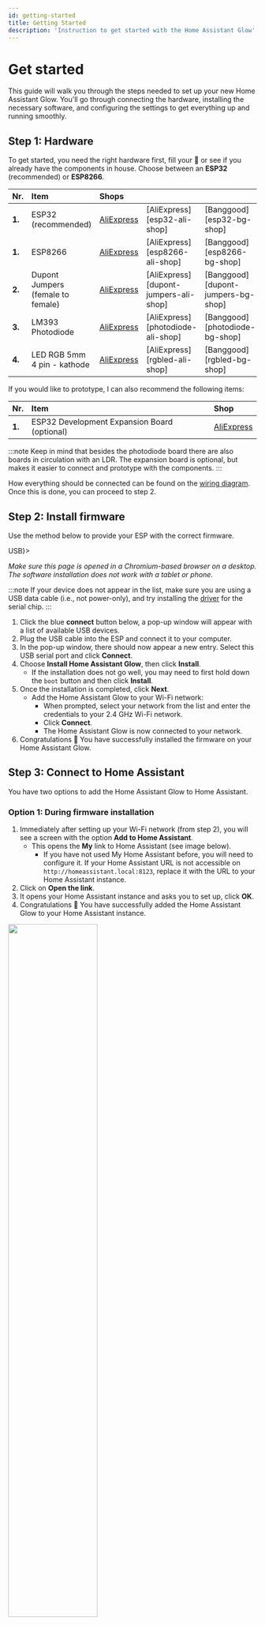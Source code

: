 ```yaml
---
id: getting-started
title: Getting Started
description: 'Instruction to get started with the Home Assistant Glow'
---
```



# Get started

This guide will walk you through the steps needed to set up your new Home Assistant Glow. You'll go through connecting the hardware, installing the necessary software, and configuring the settings to get everything up and running smoothly.

## Step 1: Hardware

To get started, you need the right hardware first, fill your 🛒 or see if you already have the components in house. Choose between an **ESP32** (recommended) or **ESP8266**.

| Nr.  | Item     | Shops |  |  |
|:-----|:---------|:------|:-|:-|
|**1.**| ESP32 (recommended) | [AliExpress](https://s.click.aliexpress.com/e/_DdAe4Fl) | [AliExpress][esp32-ali-shop] | [Banggood][esp32-bg-shop] |
|**1.**| ESP8266  | [AliExpress](https://s.click.aliexpress.com/e/_DCd13n1) | [AliExpress][esp8266-ali-shop] | [Banggood][esp8266-bg-shop] |
|**2.**| Dupont Jumpers (female to female) | [AliExpress](https://s.click.aliexpress.com/e/_DmbrJsj) | [AliExpress][dupont-jumpers-ali-shop] | [Banggood][dupont-jumpers-bg-shop] |
|**3.**| LM393 Photodiode | [AliExpress](https://s.click.aliexpress.com/e/_DDkX3zN) | [AliExpress][photodiode-ali-shop] | [Banggood][photodiode-bg-shop] |
|**4.**| LED RGB 5mm 4 pin - kathode | [AliExpress](https://s.click.aliexpress.com/e/_Dn1D0wT) | [AliExpress][rgbled-ali-shop] | [Banggood][rgbled-bg-shop] |

If you would like to prototype, I can also recommend the following items:

| Nr.  | Item     | Shop |
|:-----|:---------|:-----|
|**1.**| ESP32 Development Expansion Board (optional) | [AliExpress](https://s.click.aliexpress.com/e/_DdWH7ET) |

:::note
Keep in mind that besides the photodiode board there are also boards in circulation with an LDR. The expansion board is optional, but makes it easier to connect and prototype with the components.
:::

How everything should be connected can be found on the [wiring diagram](/docs/reference/diagram). Once this is done, you can proceed to step 2.

## Step 2: Install firmware

Use the method below to provide your ESP with the correct firmware.

<Tabs>
  <TabItem value="usb" label={<><icon icon={faUsb} size="lg"/> USB</>}>

_Make sure this page is opened in a Chromium-based browser on a desktop. The software installation does not work with a tablet or phone._

:::note
If your device does not appear in the list, make sure you are using a USB data cable (i.e., not power-only), and try installing the [driver](https://www.silabs.com/developers/usb-to-uart-bridge-vcp-drivers?tab=downloads) for the serial chip.
:::

1. Click the blue **connect** button below, a pop-up window will appear with a list of available USB devices.
2. Plug the USB cable into the ESP and connect it to your computer.
3. In the pop-up window, there should now appear a new entry. Select this USB serial port and click **Connect**.
4. Choose **Install Home Assistant Glow**, then click **Install**.
    - If the installation does not go well, you may need to first hold down the `boot` button and then click **Install**.
5. Once the installation is completed, click **Next**.
    - Add the Home Assistant Glow to your Wi-Fi network:
      - When prompted, select your network from the list and enter the credentials to your 2.4 GHz Wi-Fi network.
      - Click **Connect**.
      - The Home Assistant Glow is now connected to your network.
6. Congratulations 🎉 You have successfully installed the firmware on your Home Assistant Glow.

  <ESPHomeButton />
  </TabItem>
</Tabs>

## Step 3: Connect to Home Assistant

You have two options to add the Home Assistant Glow to Home Assistant.

### Option 1: During firmware installation

1. Immediately after setting up your Wi-Fi network (from step 2), you will see a screen with the option **Add to Home Assistant**.
    - This opens the **My** link to Home Assistant (see image below).
      - If you have not used My Home Assistant before, you will need to configure it. If your Home Assistant URL is not accessible on `http://homeassistant.local:8123`, replace it with the URL to your Home Assistant instance.
2. Click on **Open the link**.
3. It opens your Home Assistant instance and asks you to set up, click **OK**.
4. Congratulations 🎉 You have successfully added the Home Assistant Glow to your Home Assistant instance.

<p align="left">
  <img width="60%" src={require('@site/static/img/installation/my-link.png').default} />
</p>

### Option 2: Auto discovery

When the Home Assistant Glow is added to a network to which your Home Assistant instance is also connected, your device will automatically be recognized in Home Assistant.

1. Under [**Settings** > **Devices & Services**](https://my.home-assistant.io/redirect/integrations/), your Home Assistant Glow should be discovered (see image below).
2. Click on **Configure**, at the discovered device.
3. It asks if you want to add the device and click **Submit**.
4. Congratulations 🎉 You have successfully added the Home Assistant Glow to your Home Assistant instance.

<p align="left">
  <img width="40%" src={require('@site/static/img/installation/auto-discovery.png').default} />
</p>

## Step 4: Configure

In order for the measurements to run smoothly, it is important to set the correct pulse rate. Each meter with a pulse LED has a marking with an **imp/kWh** value, for example 1000, 2000, etc. The Home Assistant Glow will use the value `1000` by default, because this is a commonly used value in the Netherlands.

You can adjust the value in 2 ways:

### Option 1: Via the web interface

You open the web server by going to the IP address of your Home Assistant Glow, where you will find the line **Pulse rate - imp/kWh** in the table and you can then adjust it on the right.

<p align="left">
  <img width="80%" src={require('@site/static/img/installation/pulse_rate-webserver.png').default} />
</p>

### Option 2: In Home Assistant

1. Go to the device overview page of the Home Assistant Glow, via [**Settings** > **Devices & Services** > **ESPHome**](https://my.home-assistant.io/redirect/integration/?domain=esphome).
2. Adjust the value for the entity **Pulse rate - imp/kWh**.

For problems with the measurements, see the [FAQ page](/docs/faq).

## Step 5: Print Enclosure

The last step is to print a housing, the files for this can be found on the [cases page](/docs/reference/cases). If you do not have a 3D printer, there are platforms where you could place a print job or mount the Home Assistant Glow in a creative way 🙃 (my first concept was with cardboard).

## Step 6: Sit back and relax

Congratulations 🎉 You have gone successfully through everything to get started with the Home Assistant Glow 🌟 If you have any questions, please check the [FAQ page](/docs/faq) first and if you can't find the answer there, you can always ask your question on the [Github](https://github.com/klaasnicolaas/home-assistant-glow).

## Disclamer

Affiliate links are used on this website to support the Home Assistant Glow 🌟 project. Some Ad-blockers might block these links, and thus they seem to appear broken. You will have to temporarily disable ad-blocker to open these links.

:::note
This page contains content derived from the [Upsy Desky documentation](https://upsy-desky.tjhorner.dev/) by [TJ Horner](https://github.com/tjhorner). The derived content is licensed under [CC BY-NC-SA 4.0](https://creativecommons.org/licenses/by-nc-sa/4.0/deed.en).
:::

{/* Hardware */}
[esp32-bg-shop]: https://www.banggood.com/bang/?tt=16956_12_417111_&r=https%3A%2F%2Fnl.banggood.com%2FGeekcreit-ESP32-WiFi%2Bbluetooth-Development-Board-Ultra-Low-Power-Consumption-Dual-Cores-Pins-Unsoldered-p-1214159.html
[esp32-ali-shop]: https://tc.tradetracker.net/?c=15640&m=12&a=417111&r=&u=https%3A%2F%2Faliexpress.com%2Fitem%2F1005005970816555.html
[esp8266-bg-shop]: https://www.banggood.com/bang/?tt=16956_12_417111_&r=%2Fnl%2FGeekcreit-NodeMcu-Lua-ESP8266-ESP-12F-WIFI-Development-Board-p-985891.html
[esp8266-ali-shop]: https://tc.tradetracker.net/?c=15640&m=12&a=417111&r=&u=https%3A%2F%2Faliexpress.com%2Fitem%2F1005005977505151.html
[dupont-jumpers-bg-shop]: https://www.banggood.com/bang/?tt=16956_12_417111_&r=https%3A%2F%2Fnl.banggood.com%2F120pcs-20cm-Male-To-Female-Female-To-Female-Male-To-Male-Color-Breadboard-Jumper-Cable-Dupont-Wire-p-974006.html
[dupont-jumpers-ali-shop]: https://tc.tradetracker.net/?c=15640&m=12&a=417111&r=&u=https%3A%2F%2Faliexpress.com%2Fitem%2F1005005945668553.html
[photodiode-bg-shop]: https://www.banggood.com/bang/?tt=16956_12_417111_&r=https%3A%2F%2Fnl.banggood.com%2F4Pin-Photodiode-Sensor-Controller-Module-Measure-Module-p-1416445.html
[photodiode-ali-shop]: https://tc.tradetracker.net/?c=15640&m=12&a=417111&r=&u=https%3A%2F%2Faliexpress.com%2Fitem%2F1005003302215339.html
[rgbled-bg-shop]: https://www.banggood.com/bang/?tt=16956_12_417111_&r=https%3A%2F%2Fnl.banggood.com%2F50pcs-LED-RGB-Common-Cathode-4-Pin-F5-5MM-Diode-p-1016398.html
[rgbled-ali-shop]: https://tc.tradetracker.net/?c=15640&m=12&a=417111&r=&u=%2Fitem%2F4000225253691.html
